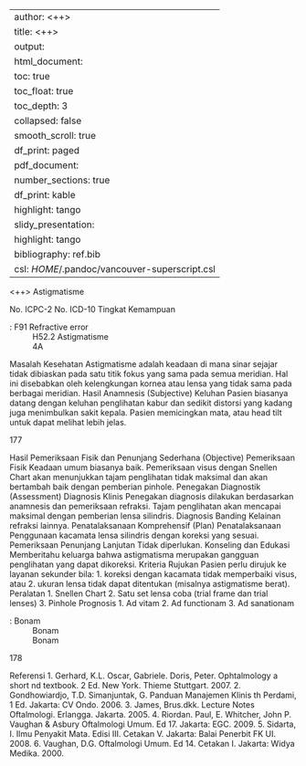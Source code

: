 
---
author: <++>
title: <++>
output:
  html_document:
    toc: true
    toc_float: true
    toc_depth: 3
    collapsed: false
    smooth_scroll: true
    df_print: paged
  pdf_document:
    number_sections: true
    df_print: kable
    highlight: tango
  slidy_presentation:
    highlight: tango
bibliography: ref.bib
csl: $HOME$/.pandoc/vancouver-superscript.csl
---

<++>
Astigmatisme

No. ICPC-2
No. ICD-10
Tingkat Kemampuan

: F91 Refractive error
: H52.2 Astigmatisme
: 4A

Masalah Kesehatan
Astigmatisme adalah keadaan di mana sinar sejajar tidak dibiaskan pada satu
titik fokus yang sama pada semua meridian. Hal ini disebabkan oleh
kelengkungan kornea atau lensa yang tidak sama pada berbagai meridian.
Hasil Anamnesis (Subjective)
Keluhan
Pasien biasanya datang dengan keluhan penglihatan kabur dan sedikit distorsi
yang kadang juga menimbulkan sakit kepala. Pasien memicingkan mata, atau
head tilt untuk dapat melihat lebih jelas.

177

Hasil Pemeriksaan Fisik dan Penunjang Sederhana (Objective)
Pemeriksaan Fisik
Keadaan umum biasanya baik.
Pemeriksaan visus dengan Snellen Chart akan menunjukkan tajam
penglihatan tidak maksimal dan akan bertambah baik dengan pemberian
pinhole.
Penegakan Diagnostik (Assessment)
Diagnosis Klinis
Penegakan diagnosis dilakukan berdasarkan anamnesis dan pemeriksaan
refraksi. Tajam penglihatan akan mencapai maksimal dengan pemberian lensa
silindris.
Diagnosis Banding
Kelainan refraksi lainnya.
Penatalaksanaan Komprehensif (Plan)
Penatalaksanaan
Penggunaan kacamata lensa silindris dengan koreksi yang sesuai.
Pemeriksaan Penunjang Lanjutan
Tidak diperlukan.
Konseling dan Edukasi
Memberitahu keluarga bahwa astigmatisma merupakan gangguan penglihatan
yang dapat dikoreksi.
Kriteria Rujukan
Pasien perlu dirujuk ke layanan sekunder bila:
1. koreksi dengan kacamata tidak memperbaiki visus, atau
2. ukuran lensa tidak dapat ditentukan (misalnya astigmatisme berat).
Peralatan
1. Snellen Chart
2. Satu set lensa coba (trial frame dan trial lenses)
3. Pinhole
Prognosis
1. Ad vitam
2. Ad functionam
3. Ad sanationam

: Bonam
: Bonam
: Bonam

178

Referensi
1. Gerhard, K.L. Oscar, Gabriele. Doris, Peter. Ophtalmology a short
nd
textbook. 2 Ed. New York. Thieme Stuttgart. 2007.
2. Gondhowiardjo, T.D. Simanjuntak, G. Panduan Manajemen Klinis
th
Perdami, 1 Ed. Jakarta: CV Ondo. 2006.
3. James, Brus.dkk. Lecture Notes Oftalmologi. Erlangga. Jakarta. 2005.
4. Riordan. Paul, E. Whitcher, John P. Vaughan & Asbury Oftalmologi Umum.
Ed 17. Jakarta: EGC. 2009.
5. Sidarta, I. Ilmu Penyakit Mata. Edisi III. Cetakan V. Jakarta: Balai Penerbit
FK UI. 2008.
6. Vaughan, D.G. Oftalmologi Umum. Ed 14. Cetakan I. Jakarta: Widya
Medika. 2000.
